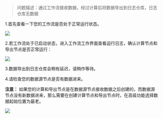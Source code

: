 > 问题描述：通过工作流接收数据，经过计算后将数据导出到日志仓库，日志仓库无数据

1.首先查看一下您的工作流是否处于正常运行状态。
 
 ![](https://pandora-kibana.qiniu.com/qa_workflow/workflow_.png)
 
 2.若工作流处于已启动状态，进入工作流工作界面查看运行日志，确认计算节点和导出节点是否正常运行：

![](https://pandora-kibana.qiniu.com/qa_workflow/exe_log.png)

 3.数据导出到日志仓库会稍有延迟，请稍作等待。
 
 4.请检查您的数据源节点是否有数据进来。

**注意：** 如果您的计算和导出节点是在数据源节点接收数据之后创建的，而数据源节点没有新数据进来，那么需要在创建计算节点和导出节点时，在高级功能选择数据起始位置为最老。

![](https://pandora-kibana.qiniu.com/qa_workflow/old_data.png)
